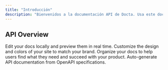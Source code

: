 ```yaml
---
title: "Introducción"
description: "Bienvenidos a la documentación API de Docta. Usa este documento para navegar nuestros diferentes endpoints"
---
```

## API Overview

<Columns cols={2}>
  <Card
    title="Authentication"
    icon="key"
    href="/development"
  >
    Edit your docs locally and preview them in real time.
  </Card>
  <Card
    title="Precios Historicos"
    icon="database"
    href="/essentials/settings"
  >
    Customize the design and colors of your site to match your brand.
  </Card>
    <Card
    title="Cashflows"
    icon="money-bill"
    href="/essentials/navigation"
  >
    Organize your docs to help users find what they need and succeed with your product.
  </Card>
  <Card
    title="Curvas"
    icon="chart-line"
    href="/api-reference/introduction"
  >
    Auto-generate API documentation from OpenAPI specifications.
  </Card>
</Columns>
